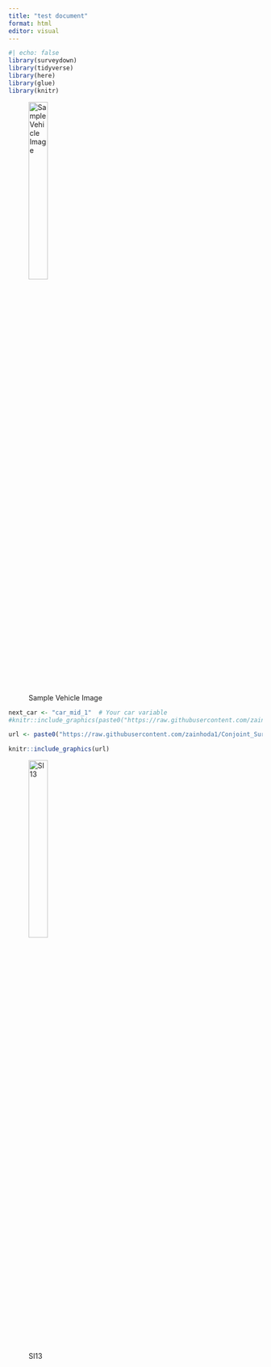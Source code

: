 ```yaml
---
title: "test document"
format: html
editor: visual
---
```


```r
#| echo: false
library(surveydown)
library(tidyverse)
library(here)
library(glue)
library(knitr)

```

![Sample Vehicle Image](https://raw.githubusercontent.com/zainhoda1/Conjoint_Survey_25/refs/heads/main/survey/images/car-images/car_large_4.jpg){fig-align="left" width="30%"}

```r
next_car <- "car_mid_1"  # Your car variable
#knitr::include_graphics(paste0("https://raw.githubusercontent.com/zainhoda1/Conjoint_Survey_25/refs/heads/main/survey/images/car-images/", next_car, ".jpg"))

url <- paste0("https://raw.githubusercontent.com/zainhoda1/Conjoint_Survey_25/refs/heads/main/survey/images/car-images/", next_car, ".jpg", sep= "")

knitr::include_graphics(url)

```

![SI13](https://raw.githubusercontent.com/zainhoda1/Conjoint_Survey_25/refs/heads/main/survey/images/car-images/%60r%20next_car%60.jpg){fig-align="left" width="30%"}
